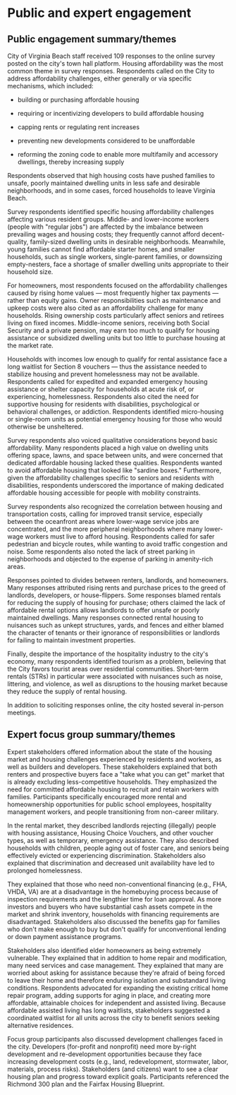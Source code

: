 # Public and expert engagement {#sec-a1}

## Public engagement summary/themes

City of Virginia Beach staff received 109 responses to the online survey posted on the city\'s town hall platform. Housing affordability was the most common theme in survey responses. Respondents called on the City to address affordability challenges, either generally or via specific mechanisms, which included:

-   building or purchasing affordable housing

-   requiring or incentivizing developers to build affordable housing

-   capping rents or regulating rent increases

-   preventing new developments considered to be unaffordable

-   reforming the zoning code to enable more multifamily and accessory dwellings, thereby increasing supply

Respondents observed that high housing costs have pushed families to unsafe, poorly maintained dwelling units in less safe and desirable neighborhoods, and in some cases, forced households to leave Virginia Beach.

Survey respondents identified specific housing affordability challenges affecting various resident groups. Middle- and lower-income workers (people with \"regular jobs\") are affected by the imbalance between prevailing wages and housing costs; they frequently cannot afford decent-quality, family-sized dwelling units in desirable neighborhoods. Meanwhile, young families cannot find affordable starter homes, and smaller households, such as single workers, single-parent families, or downsizing empty-nesters, face a shortage of smaller dwelling units appropriate to their household size.

For homeowners, most respondents focused on the affordability challenges caused by rising home values --- most frequently higher tax payments --- rather than equity gains. Owner responsibilities such as maintenance and upkeep costs were also cited as an affordability challenge for many households. Rising ownership costs particularly affect seniors and retirees living on fixed incomes. Middle-income seniors, receiving both Social Security and a private pension, may earn too much to qualify for housing assistance or subsidized dwelling units but too little to purchase housing at the market rate.

Households with incomes low enough to qualify for rental assistance face a long waitlist for Section 8 vouchers --- thus the assistance needed to stabilize housing and prevent homelessness may not be available. Respondents called for expedited and expanded emergency housing assistance or shelter capacity for households at acute risk of, or experiencing, homelessness. Respondents also cited the need for supportive housing for residents with disabilities, psychological or behavioral challenges, or addiction. Respondents identified micro-housing or single-room units as potential emergency housing for those who would otherwise be unsheltered.

Survey respondents also voiced qualitative considerations beyond basic affordability. Many respondents placed a high value on dwelling units offering space, lawns, and space between units, and were concerned that dedicated affordable housing lacked these qualities. Respondents wanted to avoid affordable housing that looked like \"sardine boxes.\" Furthermore, given the affordability challenges specific to seniors and residents with disabilities, respondents underscored the importance of making dedicated affordable housing accessible for people with mobility constraints.

Survey respondents also recognized the correlation between housing and transportation costs, calling for improved transit service, especially between the oceanfront areas where lower-wage service jobs are concentrated, and the more peripheral neighborhoods where many lower-wage workers must live to afford housing. Respondents called for safer pedestrian and bicycle routes, while wanting to avoid traffic congestion and noise. Some respondents also noted the lack of street parking in neighborhoods and objected to the expense of parking in amenity-rich areas. 

Responses pointed to divides between renters, landlords, and homeowners. Many responses attributed rising rents and purchase prices to the greed of landlords, developers, or house-flippers. Some responses blamed rentals for reducing the supply of housing for purchase; others claimed the lack of affordable rental options allows landlords to offer unsafe or poorly maintained dwellings. Many responses connected rental housing to nuisances such as unkept structures, yards, and fences and either blamed the character of tenants or their ignorance of responsibilities or landlords for failing to maintain investment properties.

Finally, despite the importance of the hospitality industry to the city\'s economy, many respondents identified tourism as a problem, believing that the City favors tourist areas over residential communities. Short-term rentals (STRs) in particular were associated with nuisances such as noise, littering, and violence, as well as disruptions to the housing market because they reduce the supply of rental housing.

In addition to soliciting responses online, the city hosted several in-person meetings. 

## Expert focus group summary/themes

Expert stakeholders offered information about the state of the housing market and housing challenges experienced by residents and workers, as well as builders and developers. These stakeholders explained that both renters and prospective buyers face a \"take what you can get\" market that is already excluding less-competitive households. They emphasized the need for committed affordable housing to recruit and retain workers with families. Participants specifically encouraged more rental and homeownership opportunities for public school employees, hospitality management workers, and people transitioning from non-career military. 

In the rental market, they described landlords rejecting (illegally) people with housing assistance, Housing Choice Vouchers, and other voucher types, as well as temporary, emergency assistance. They also described households with children, people aging out of foster care, and seniors being effectively evicted or experiencing discrimination. Stakeholders also explained that discrimination and decreased unit availability have led to prolonged homelessness.

They explained that those who need non-conventional financing (e.g., FHA, VHDA, VA) are at a disadvantage in the homebuying process because of inspection requirements and the lengthier time for loan approval. As more investors and buyers who have substantial cash assets compete in the market and shrink inventory, households with financing requirements are disadvantaged. Stakeholders also discussed the benefits gap for families who don\'t make enough to buy but don\'t qualify for unconventional lending or down payment assistance programs.

Stakeholders also identified elder homeowners as being extremely vulnerable. They explained that in addition to home repair and modification, many need services and case management. They explained that many are worried about asking for assistance because they\'re afraid of being forced to leave their home and therefore enduring isolation and substandard living conditions. Respondents advocated for expanding the existing critical home repair program, adding supports for aging in place, and creating more affordable, attainable choices for independent and assisted living. Because affordable assisted living has long waitlists, stakeholders suggested a coordinated waitlist for all units across the city to benefit seniors seeking alternative residences. 

Focus group participants also discussed development challenges faced in the city. Developers (for-profit and nonprofit) need more by-right development and re-development opportunities because they face increasing development costs (e.g., land, redevelopment, stormwater, labor, materials, process risks). Stakeholders (and citizens) want to see a clear housing plan and progress toward explicit goals. Participants referenced the Richmond 300 plan and the Fairfax Housing Blueprint.

<!-- {{< pagebreak >}} -->
